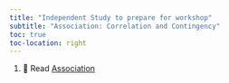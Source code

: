 ```yaml
---
title: "Independent Study to prepare for workshop"
subtitle: "Association: Correlation and Contingency"
toc: true
toc-location: right
---
```


1.  📖 Read
    [Association](https://3mmarand.github.io/comp4biosci/association.html)
